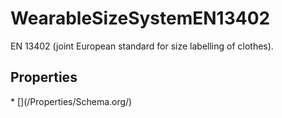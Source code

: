 # WearableSizeSystemEN13402

EN 13402 (joint European standard for size labelling of clothes).

## Properties

<Grid>
* [](/Properties/Schema.org/)

</Grid>

